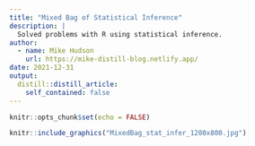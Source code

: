 ```yaml
---
title: "Mixed Bag of Statistical Inference"
description: |
  Solved problems with R using statistical inference.
author:
  - name: Mike Hudson
    url: https://mike-distill-blog.netlify.app/
date: 2021-12-31
output:
  distill::distill_article:
    self_contained: false
---
```



```r
knitr::opts_chunk$set(echo = FALSE)
```

```r
knitr::include_graphics("MixedBag_stat_infer_1200x800.jpg")
```
